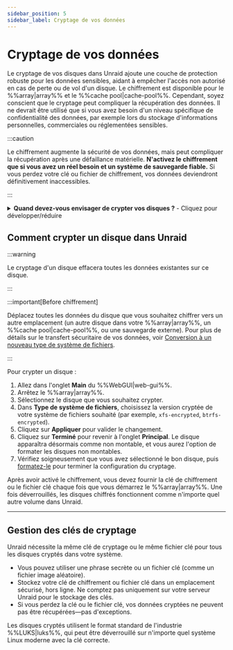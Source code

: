 ```yaml
---
sidebar_position: 5
sidebar_label: Cryptage de vos données
---
```


# Cryptage de vos données

Le cryptage de vos disques dans Unraid ajoute une couche de protection robuste pour les données sensibles, aidant à empêcher l'accès non autorisé en cas de perte ou de vol d'un disque. Le chiffrement est disponible pour le %%array|array%% et le %%cache pool|cache-pool%%. Cependant, soyez conscient que le cryptage peut compliquer la récupération des données. Il ne devrait être utilisé que si vous avez besoin d'un niveau spécifique de confidentialité des données, par exemple lors du stockage d'informations personnelles, commerciales ou réglementées sensibles.

:::caution

Le chiffrement augmente la sécurité de vos données, mais peut compliquer la récupération après une défaillance matérielle. **N'activez le chiffrement que si vous avez un réel besoin et un système de sauvegarde fiable.** Si vous perdez votre clé ou fichier de chiffrement, vos données deviendront définitivement inaccessibles.

:::

<details>
  <summary><strong>Quand devez-vous envisager de crypter vos disques ?</strong> - Cliquez pour développer/réduire</summary>

  - Vous stockez des données confidentielles, réglementées ou sensibles sur votre serveur Unraid.
  - Vous êtes préoccupé par le vol de données si un disque est physiquement retiré ou volé.
  - Vous devez vous conformer aux exigences organisationnelles ou légales en matière de protection des données.

  Si vous utilisez principalement Unraid pour des médias domestiques ou des fichiers non sensibles, le cryptage peut ne pas être nécessaire et peut compliquer le dépannage et la récupération.
</details>

## Comment crypter un disque dans Unraid

:::warning

Le cryptage d'un disque effacera toutes les données existantes sur ce disque.

:::

:::important[Before chiffrement]

Déplacez toutes les données du disque que vous souhaitez chiffrer vers un autre emplacement (un autre disque dans votre %%array|array%%, un %%cache pool|cache-pool%%, ou une sauvegarde externe). Pour plus de détails sur le transfert sécuritaire de vos données, voir [Conversion à un nouveau type de système de fichiers](../../using-unraid-to/manage-storage/file-systems.mdx#converting-to-a-new-file-system-type).

:::

Pour crypter un disque :

1. Allez dans l'onglet **Main** du %%WebGUI|web-gui%%.
2. Arrêtez le %%array|array%%.
3. Sélectionnez le disque que vous souhaitez crypter.
4. Dans **Type de système de fichiers**, choisissez la version cryptée de votre système de fichiers souhaité (par exemple, `xfs-encrypted`, `btrfs-encrypted`).
5. Cliquez sur **Appliquer** pour valider le changement.
6. Cliquez sur **Terminé** pour revenir à l'onglet **Principal**. Le disque apparaîtra désormais comme non montable, et vous aurez l'option de formater les disques non montables.
7. Vérifiez soigneusement que vous avez sélectionné le bon disque, puis [formatez-le](../../using-unraid-to/manage-storage/file-systems.mdx#creating-a-file-system-formatting) pour terminer la configuration du cryptage.

Après avoir activé le chiffrement, vous devez fournir la clé de chiffrement ou le fichier clé chaque fois que vous démarrez le %%array|array%%. Une fois déverrouillés, les disques chiffrés fonctionnent comme n'importe quel autre volume dans Unraid.

---

## Gestion des clés de cryptage

Unraid nécessite la même clé de cryptage ou le même fichier clé pour tous les disques cryptés dans votre système.

- Vous pouvez utiliser une phrase secrète ou un fichier clé (comme un fichier image aléatoire).
- Stockez votre clé de chiffrement ou fichier clé dans un emplacement sécurisé, hors ligne. Ne comptez pas uniquement sur votre serveur Unraid pour le stockage des clés.
- Si vous perdez la clé ou le fichier clé, vos données cryptées ne peuvent pas être récupérées—pas d'exceptions.

Les disques cryptés utilisent le format standard de l'industrie %%LUKS|luks%%, qui peut être déverrouillé sur n'importe quel système Linux moderne avec la clé correcte.
